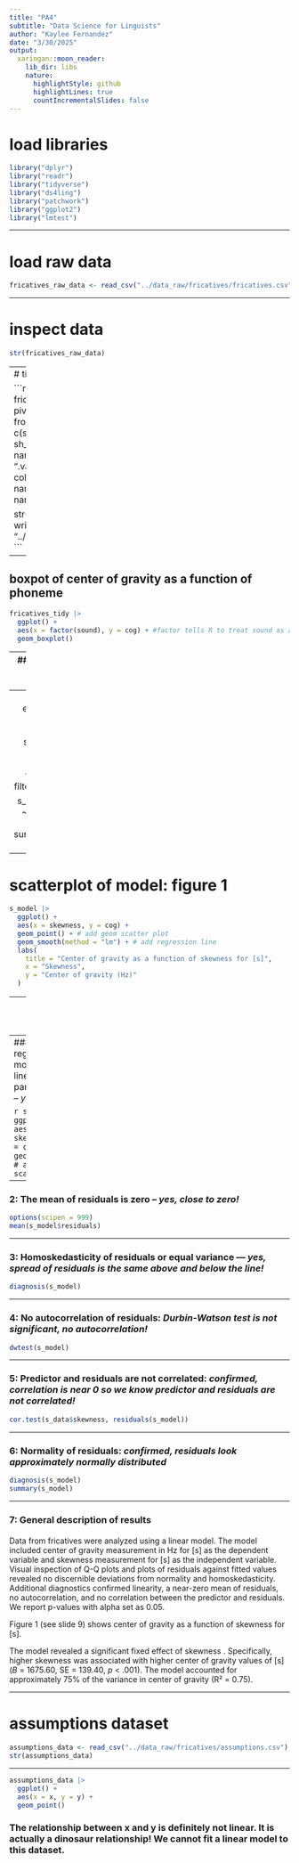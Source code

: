 ```yaml
---
title: "PA4"
subtitle: "Data Science for Linguists"
author: "Kaylee Fernandez"
date: "3/30/2025"
output:
  xaringan::moon_reader:
    lib_dir: libs
    nature:
      highlightStyle: github
      highlightLines: true
      countIncrementalSlides: false
---
```

# load libraries

```r
library("dplyr")
library("readr")
library("tidyverse")
library("ds4ling")
library("patchwork")
library("ggplot2")
library("lmtest")
```

---

# load raw data

```r
fricatives_raw_data <- read_csv("../data_raw/fricatives/fricatives.csv")
```

---

# inspect data

```r
str(fricatives_raw_data)
```

---
# tidy data

```r
fricatives_tidy <- fricatives_raw_data |>
  pivot_longer( #change data from wide to long format
    cols = c(s_cog, s_skewness, sh_cog, sh_skewness), #old columns, 
    names_to = c("sound", ".value"), #separate each column into sound and variable
    names_sep = "_" #split the name at the underscore
  )

str(fricatives_tidy)
write_csv(fricatives_tidy, "../data_tidy/fricatives_tidy.csv")
```

---

## boxpot of center of gravity as a function of phoneme
```r
fricatives_tidy |>
  ggplot() +
  aes(x = factor(sound), y = cog) + #factor tells R to treat sound as a categorical value
  geom_boxplot()
```


---
## skewness as a function of phoneme

```r
fricatives_tidy |>
  ggplot() + # you add + when you are adding a new layer 
  aes(x = factor(sound), y = skewness) +
  stat_summary(
    fun.data = mean_sdl, # plot mean and standard deviation
    geom = "pointrange"  
  )
```

---
### model examining center of gravity as a function of skewness for the [s] segments
```r
s_data <- fricatives_tidy |>
  filter(sound == "s")

s_model <- lm(cog ~ skewness, data = s_data)
summary(s_model)
```
---
# scatterplot of model: figure 1
```r
s_model |>
  ggplot() +
  aes(x = skewness, y = cog) +
  geom_point() + # add geom scatter plot
  geom_smooth(method = "lm") + # add regression line
  labs(
    title = "Center of gravity as a function of skewness for [s]",
    x = "Skewness",
    y = "Center of gravity (Hz)"
  )
```

---
class: center, middle

#check model diagnostics (assumptions)

---
### 1: The regression model is linear in parameters -- *yes!*

```r
s_model |>
  ggplot() +
  aes(x = skewness, y = cog) +
  geom_point() # add geom scatter plot
```

---

### 2: The mean of residuals is zero -- *yes, close to zero!*

```r
options(scipen = 999)
mean(s_model$residuals)
```


---

### 3: Homoskedasticity of residuals or equal variance --- *yes, spread of residuals is the same above and below the line!*

```r
diagnosis(s_model)
```

---

### 4: No autocorrelation of residuals: *Durbin-Watson test is not significant, no autocorrelation!*

```r
dwtest(s_model)
```

---

### 5: Predictor and residuals are not correlated: *confirmed, correlation is near 0 so we know predictor and residuals are not correlated!*

```r
cor.test(s_data$skewness, residuals(s_model))
```

---

### 6: Normality of residuals: *confirmed, residuals look approximately normally distributed*

```r
diagnosis(s_model)
summary(s_model)
```

---

### 7: General description of results

#### 
Data from fricatives were analyzed using a linear model. The model included center of gravity measurement in Hz for [s] as the dependent variable and skewness measurement for [s] as the independent variable. Visual inspection of Q-Q plots and plots of residuals against fitted values revealed no discernible deviations from normality and homoskedasticity. Additional diagnostics confirmed linearity, a near-zero mean of residuals, no autocorrelation, and no correlation between the predictor and residuals. We report p-values with alpha set as 0.05.

Figure 1 (see slide 9) shows center of gravity as a function of skewness for [s]. 

The model revealed a significant fixed effect of skewness . Specifically, higher skewness was associated with higher center of gravity values of [s] (*B* = 1675.60, SE = 139.40, *p* < .001). The model accounted for approximately 75% of the variance in center of gravity (R² = 0.75).

---

# assumptions dataset

```r
assumptions_data <- read_csv("../data_raw/fricatives/assumptions.csv")
str(assumptions_data)
```

---

```r
assumptions_data |>
  ggplot() +
  aes(x = x, y = y) +
  geom_point()
```

### The relationship between x and y is definitely not linear. It is actually a dinosaur relationship! We cannot fit a linear model to this dataset. 






